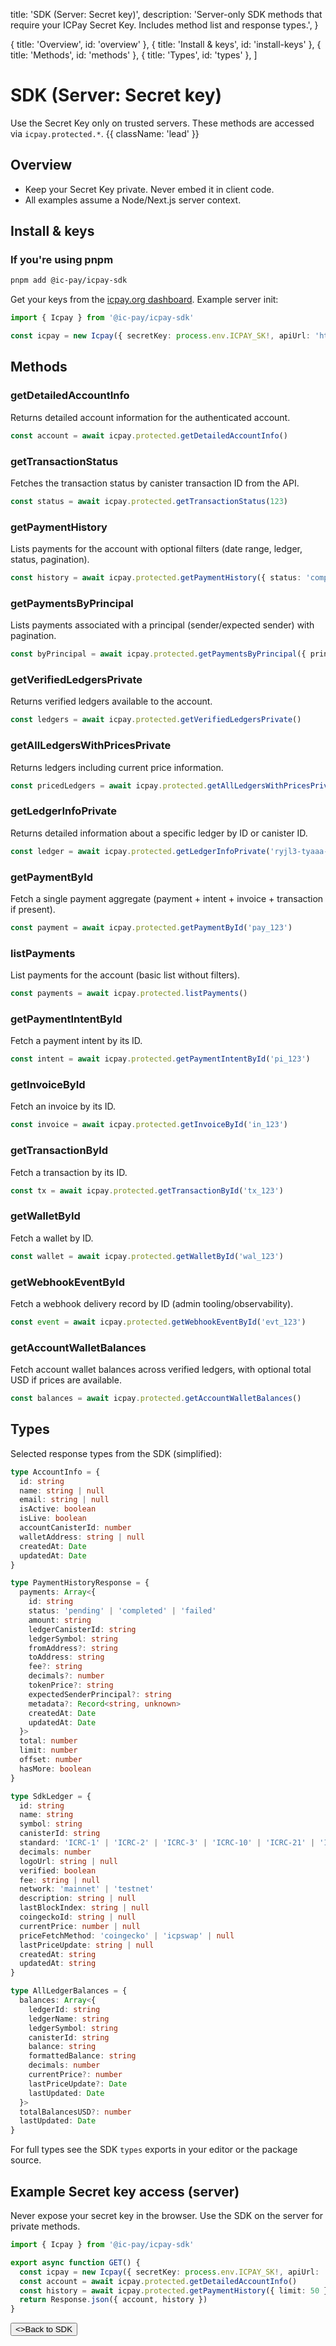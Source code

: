   title: 'SDK (Server: Secret key)',
  description:
    'Server-only SDK methods that require your ICPay Secret Key. Includes method list and response types.',
}

  { title: 'Overview', id: 'overview' },
  { title: 'Install & keys', id: 'install-keys' },
  { title: 'Methods', id: 'methods' },
  { title: 'Types', id: 'types' },
]

# SDK (Server: Secret key)

Use the Secret Key only on trusted servers. These methods are accessed via `icpay.protected.*`. {{ className: 'lead' }}

## Overview

- Keep your Secret Key private. Never embed it in client code.
- All examples assume a Node/Next.js server context.

## Install & keys

### If you're using pnpm
```bash
pnpm add @ic-pay/icpay-sdk
```

Get your keys from the [icpay.org dashboard](/icpay-org). Example server init:

```ts {{ title: 'Initialize (server)' }}
import { Icpay } from '@ic-pay/icpay-sdk'

const icpay = new Icpay({ secretKey: process.env.ICPAY_SK!, apiUrl: 'https://api.icpay.org' })
```

## Methods

### getDetailedAccountInfo
Returns detailed account information for the authenticated account.

```ts
const account = await icpay.protected.getDetailedAccountInfo()
```

### getTransactionStatus
Fetches the transaction status by canister transaction ID from the API.

```ts
const status = await icpay.protected.getTransactionStatus(123)
```

### getPaymentHistory
Lists payments for the account with optional filters (date range, ledger, status, pagination).

```ts
const history = await icpay.protected.getPaymentHistory({ status: 'completed', limit: 50 })
```

### getPaymentsByPrincipal
Lists payments associated with a principal (sender/expected sender) with pagination.

```ts
const byPrincipal = await icpay.protected.getPaymentsByPrincipal({ principalId: 'aaaa-bbbb-cccc', limit: 10 })
```

### getVerifiedLedgersPrivate
Returns verified ledgers available to the account.

```ts
const ledgers = await icpay.protected.getVerifiedLedgersPrivate()
```

### getAllLedgersWithPricesPrivate
Returns ledgers including current price information.

```ts
const pricedLedgers = await icpay.protected.getAllLedgersWithPricesPrivate()
```

### getLedgerInfoPrivate
Returns detailed information about a specific ledger by ID or canister ID.

```ts
const ledger = await icpay.protected.getLedgerInfoPrivate('ryjl3-tyaaa-aaaaa-aaaba-cai')
```

### getPaymentById
Fetch a single payment aggregate (payment + intent + invoice + transaction if present).

```ts
const payment = await icpay.protected.getPaymentById('pay_123')
```

### listPayments
List payments for the account (basic list without filters).

```ts
const payments = await icpay.protected.listPayments()
```

### getPaymentIntentById
Fetch a payment intent by its ID.

```ts
const intent = await icpay.protected.getPaymentIntentById('pi_123')
```

### getInvoiceById
Fetch an invoice by its ID.

```ts
const invoice = await icpay.protected.getInvoiceById('in_123')
```

### getTransactionById
Fetch a transaction by its ID.

```ts
const tx = await icpay.protected.getTransactionById('tx_123')
```

### getWalletById
Fetch a wallet by ID.

```ts
const wallet = await icpay.protected.getWalletById('wal_123')
```

### getWebhookEventById
Fetch a webhook delivery record by ID (admin tooling/observability).

```ts
const event = await icpay.protected.getWebhookEventById('evt_123')
```

### getAccountWalletBalances
Fetch account wallet balances across verified ledgers, with optional total USD if prices are available.

```ts
const balances = await icpay.protected.getAccountWalletBalances()
```

## Types

Selected response types from the SDK (simplified):

```ts
type AccountInfo = {
  id: string
  name: string | null
  email: string | null
  isActive: boolean
  isLive: boolean
  accountCanisterId: number
  walletAddress: string | null
  createdAt: Date
  updatedAt: Date
}

type PaymentHistoryResponse = {
  payments: Array<{
    id: string
    status: 'pending' | 'completed' | 'failed'
    amount: string
    ledgerCanisterId: string
    ledgerSymbol: string
    fromAddress?: string
    toAddress: string
    fee?: string
    decimals?: number
    tokenPrice?: string
    expectedSenderPrincipal?: string
    metadata?: Record<string, unknown>
    createdAt: Date
    updatedAt: Date
  }>
  total: number
  limit: number
  offset: number
  hasMore: boolean
}

type SdkLedger = {
  id: string
  name: string
  symbol: string
  canisterId: string
  standard: 'ICRC-1' | 'ICRC-2' | 'ICRC-3' | 'ICRC-10' | 'ICRC-21' | 'ICP' | 'EXT'
  decimals: number
  logoUrl: string | null
  verified: boolean
  fee: string | null
  network: 'mainnet' | 'testnet'
  description: string | null
  lastBlockIndex: string | null
  coingeckoId: string | null
  currentPrice: number | null
  priceFetchMethod: 'coingecko' | 'icpswap' | null
  lastPriceUpdate: string | null
  createdAt: string
  updatedAt: string
}

type AllLedgerBalances = {
  balances: Array<{
    ledgerId: string
    ledgerName: string
    ledgerSymbol: string
    canisterId: string
    balance: string
    formattedBalance: string
    decimals: number
    currentPrice?: number
    lastPriceUpdate?: Date
    lastUpdated: Date
  }>
  totalBalancesUSD?: number
  lastUpdated: Date
}
```

For full types see the SDK `types` exports in your editor or the package source.


## Example Secret key access (server)

Never expose your secret key in the browser. Use the SDK on the server for private methods.

```ts {{ title: 'Next.js Route Handler (server)' }}
import { Icpay } from '@ic-pay/icpay-sdk'

export async function GET() {
  const icpay = new Icpay({ secretKey: process.env.ICPAY_SK!, apiUrl: 'https://api.icpay.org' })
  const account = await icpay.protected.getDetailedAccountInfo()
  const history = await icpay.protected.getPaymentHistory({ limit: 50 })
  return Response.json({ account, history })
}
```

<div className="not-prose">
  <Button href="/sdk" variant="text" arrow="right">
    <>Back to SDK</>
  </Button>
</div>


